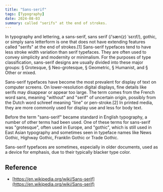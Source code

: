```yaml
---
title: "Sans-serif"
tags: [Typography]
date: 2024-08-03
summary: called "serifs" at the end of strokes.
---
```


In typography and lettering, a sans-serif, sans serif (/ˈsæn(z) ˈsɛrɪf/),
gothic, or simply sans letterform is one that does not have extending features
called "serifs" at the end of strokes.[1] Sans-serif typefaces tend to have less
stroke width variation than serif typefaces. They are often used to convey
simplicity and modernity or minimalism. For the purposes of type classification,
sans-serif designs are usually divided into these major groups: § Grotesque, §
Neo-grotesque, § Geometric, § Humanist, and § Other or mixed.

Sans-serif typefaces have become the most prevalent for display of text on
computer screens. On lower-resolution digital displays, fine details like serifs
may disappear or appear too large. The term comes from the French word sans,
meaning "without" and "serif" of uncertain origin, possibly from the Dutch word
schreef meaning "line" or pen-stroke.[2] In printed media, they are more
commonly used for display use and less for body text.

Before the term "sans-serif" became standard in English typography, a number of
other terms had been used. One of these terms for sans-serif was "grotesque",
often used in Europe, and "gothic", which is still used in East Asian typography
and sometimes seen in typeface names like News Gothic, Highway Gothic, Franklin
Gothic or Trade Gothic.

Sans-serif typefaces are sometimes, especially in older documents, used as a
device for emphasis, due to their typically blacker type color.

## Reference

- [https://en.wikipedia.org/wiki/Sans-serif](https://en.wikipedia.org/wiki/Sans-serif)
